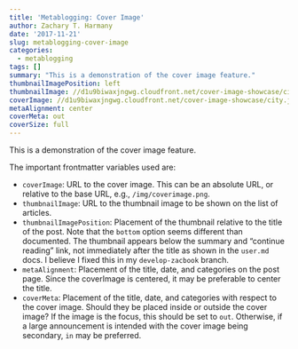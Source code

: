 ```yaml
---
title: 'Metablogging: Cover Image'
author: Zachary T. Harmany
date: '2017-11-21'
slug: metablogging-cover-image
categories:
  - metablogging
tags: []
summary: "This is a demonstration of the cover image feature."
thumbnailImagePosition: left
thumbnailImage: //d1u9biwaxjngwg.cloudfront.net/cover-image-showcase/city-750.jpg
coverImage: //d1u9biwaxjngwg.cloudfront.net/cover-image-showcase/city.jpg
metaAlignment: center
coverMeta: out
coverSize: full
---
```


This is a demonstration of the cover image feature.

The important frontmatter variables used are:

- `coverImage`: URL to the cover image. This can be an absolute URL, or relative to the base URL, e.g., `/img/coverimage.png`.
- `thumbnailImage`: URL to the thumbnail image to be shown on the list of articles.
- `thumbnailImagePosition`: Placement of the thumbnail relative to the title of the post. Note that the `bottom` option seems different than documented. The thumbnail appears below the summary and "continue reading" link, not immediately after the title as shown in the `user.md` docs. I believe I fixed this in my `develop-zacbook` branch.
- `metaAlignment`: Placement of the title, date, and categories on the post page. Since the coverImage is centered, it may be preferable to center the title.
- `coverMeta`: Placement of the title, date, and categories with respect to the cover image. Should they be placed inside or outside the cover image? If the image is the focus, this should be set to `out`. Otherwise, if a large announcement is intended with the cover image being secondary, `in` may be preferred.
